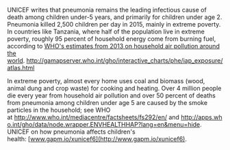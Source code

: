 
UNICEF writes that pneumonia remains the leading infectious cause of death among children under-5 years, and primarily for children under age 2. Pneumonia killed 2,500 children per day in 2015, mainly in extreme poverty. In countries like Tanzania, where half of the population live in extreme poverty, roughly 95 percent of household energy come from burning fuel, according to [WHO's estimates from 2013 on household air pollution around the world](http://gamapserver.who.int/gho/interactive_charts/phe/iap_exposure/atlas.html). <http://gamapserver.who.int/gho/interactive_charts/phe/iap_exposure/atlas.html>

In extreme poverty, almost every home uses coal and biomass (wood, animal dung and crop waste) for cooking and heating. Over 4 million people die every year from household air pollution and over 50 percent of deaths from pneumonia among children under age 5 are caused by the smoke particles in the household; see WHO at <http://www.who.int/mediacentre/factsheets/fs292/en/> and <http://apps.who.int/gho/data/node.wrapper.ENVHEALTHHAP?lang=en&menu=hide>. UNICEF on how pneumonia affects children's health: [www.gapm.io/xunicef6](http://www.gapm.io/xunicef6).